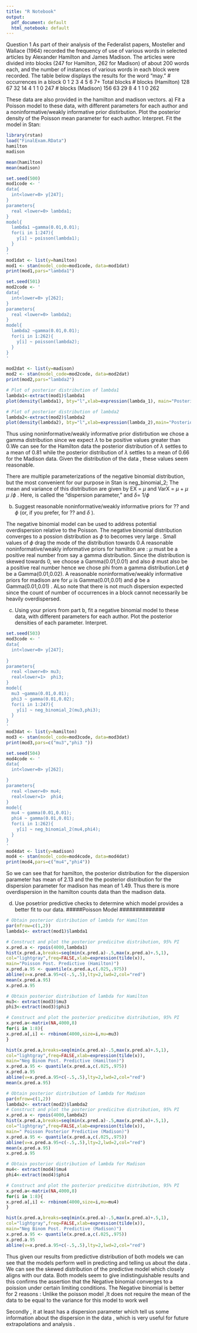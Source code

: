 ---
title: "R Notebook"
output:
  pdf_document: default
  html_notebook: default
---


Question 1
As part of their analysis of the Federalist papers, Mosteller and Wallace (1964) recorded the frequency of use
of various words in selected articles by Alexander Hamilton and James Madison. The articles were divided
into blocks (247 for Hamilton, 262 for Madison) of about 200 words each, and the number of instances of
various words in each block were recorded. The table below displays the results for the word "may."
# occurrences in a block 0 1 2 3 4 5 6 7+ Total blocks
# blocks (Hamilton) 128 67 32 14 4 1 1 0 247
# blocks (Madison) 156 63 29 8 4 1 1 0 262

These data are also provided in the hamilton and madison vectors.
a) Fit a Poisson model to these data, with different parameters for each author and a noninformative/weakly informative prior distirbution. Plot the posterior density of the Poisson mean parameter for each author.
Interpret.
Fit the model in Stan:
```{r}
library(rstan)
load("FinalExam.RData")
hamilton
madison

mean(hamilton)
mean(madison)
```



```{r}
set.seed(500)
mod1code <- '
data{
  int<lower=0> y[247];
}
parameters{
  real <lower=0> lambda1;
}
model{
  lambda1 ~gamma(0.01,0.01);
  for(i in 1:247){
    y[i] ~ poisson(lambda1);
  }
}
'
mod1dat <- list(y=hamilton)
mod1 <- stan(model_code=mod1code, data=mod1dat)
print(mod1,pars="lambda1")

```


```{r}
set.seed(501)
mod2code <- '
data{
  int<lower=0> y[262];
}
parameters{
  real <lower=0> lambda2;
}
model{
  lambda2 ~gamma(0.01,0.01);
  for(i in 1:262){
    y[i] ~ poisson(lambda2);
  }
}
'

mod2dat <- list(y=madison)
mod2 <- stan(model_code=mod2code, data=mod2dat)
print(mod2,pars="lambda2")
```

```{r}

# Plot of posterior distribution of lambda1
lambda1<-extract(mod1)$lambda1
plot(density(lambda1), bty="l",xlab=expression(lambda_1), main="Posterior Distribution of lambda1(Hamilton)")

# Plot of posterior distribution of lambda2
lambda2<-extract(mod2)$lambda2
plot(density(lambda2), bty="l",xlab=expression(lambda_2),main="Posterior Distribution of lambda2(Madison)")

```

Thus using noninformative/weakly informative prior distirbution we chose a gamma distribution since we expect $\lambda$ to be positive values greater than 0.We can see for the Hamilton  data the posterior  distribution of $\lambda$ settles to a mean of 0.81 while the posterior  distribution of $\lambda$ settles to a mean of  0.66 for the Madison data. Given the distribution of the data , these  values seem reasonable. 





There are multiple parameterizations of the negative
binomial distribution, but the most convenient for our purpose in Stan is neg_binomial_2;
The mean and variance of this distribution are given by EX = $\mu$ and VarX = $\mu$  + $\mu$ $\mu$ /$\phi$ . Here, is called the "dispersion parameter," and $\delta$= 1/$\phi$ 



b) Suggest reasonable noninformative/weakly informative priors for ?? and $\phi$  (or, if you prefer, for ?? and $\delta$ ).

The negative binomial model can be used to address potential overdispersion relative to the Poisson. The negative binomial distribution  converges to a  possion distribution as  $\phi$ to becomes very large .
Small values of $\phi$ drag the mode of the distribution towards 0.A reasonable noninformative/weakly informative priors for hamilton  are : $\mu$ must be a positive real number from say a gamma distribution. Since the distribution is skewed towards 0, we choose a Gamma(0.01,0.01) and  also $\phi$ must also be a positive real number hence we chose phi from a gamma distribution.Let $\phi$  be  a Gamma(0.01,0.02).
A reasonable noninformative/weakly informative priors for madison are for $\mu$ is  Gamma(0.01,0.01)
and  $\phi$  be  a Gamma(0.01,0.01)
. ALso note that there is not much dispersion expected since the count of number of occurrences in a block cannot necessarily be heavily overdispersed.




c) Using your priors from part b, fit a negative binomial model to these data, with different parameters for each author. Plot the posterior densities of each parameter. Interpret.

```{r}
set.seed(503)
mod3code <- '
data{
  int<lower=0> y[247];
 
}
parameters{
  real <lower=0> mu3;
  real<lower=1>  phi3;
}
model{
  mu3 ~gamma(0.01,0.01);
  phi3 ~ gamma(0.01,0.02);
  for(i in 1:247){
    y[i] ~ neg_binomial_2(mu3,phi3);
  }
}
'
mod3dat <- list(y=hamilton)
mod3 <- stan(model_code=mod3code, data=mod3dat)
print(mod3,pars=c("mu3","phi3 "))
```



```{r}
set.seed(504)
mod4code <- '
data{
  int<lower=0> y[262];

}
parameters{
  real <lower=0> mu4;
  real<lower=1>  phi4;
}
model{
  mu4 ~ gamma(0.01,0.01);
  phi4 ~ gamma(0.01,0.01);
  for(i in 1:262){
    y[i] ~ neg_binomial_2(mu4,phi4);
  }
}
'
mod4dat <- list(y=madison)
mod4 <- stan(model_code=mod4code, data=mod4dat)
print(mod4,pars=c("mu4","phi4"))

```
So we can see that for hamilton, the posterior distribution for the  dispersion parameter has mean of 2.13 and the the posterior distribution for the  dispersion parameter for madison has mean of 1.49. Thus there is more overdispersion in the hamilton counts data than the madison data.




d) Use posetrior predictive checks to determine which model provides a better fit to our data.
#####Poisson Model ##############
```{r}
# Obtain posterior distribution of lambda for Hamilton
par(mfrow=c(1,2))
lambda1<- extract(mod1)$lambda1

# Construct and plot the posterior predicitve distribution, 95% PI
x.pred.a <- rpois(4000,lambda1)
hist(x.pred.a,breaks=seq(min(x.pred.a)-.5,max(x.pred.a)+.5,1),
col="lightgray",freq=FALSE,xlab=expression(tilde(x)),
main="Poisson Post. Predictive (Hamilton)")
x.pred.a.95 <- quantile(x.pred.a,c(.025,.975))
abline(v=x.pred.a.95+c(-.5,.5),lty=2,lwd=2,col="red")
mean(x.pred.a.95)
x.pred.a.95

# Obtain posterior distribution of lambda for Hamilton
mu3<- extract(mod3)$mu3
phi3<-extract(mod3)$phi3

# Construct and plot the posterior predicitve distribution, 95% PI
x.pred.a<-matrix(NA,4000,8)
for(i in 1:8){ 
x.pred.a[,i] <- rnbinom(4000,size=i,mu=mu3)
} 

hist(x.pred.a,breaks=seq(min(x.pred.a)-.5,max(x.pred.a)+.5,1),
col="lightgray",freq=FALSE,xlab=expression(tilde(x)),
main="Neg Binom Post. Predictive (Hamilton)")
x.pred.a.95 <- quantile(x.pred.a,c(.025,.975))
x.pred.a.95
abline(v=x.pred.a.95+c(-.5,.5),lty=2,lwd=2,col="red")
mean(x.pred.a.95)
```

```{r}
# Obtain posterior distribution of lambda for Madison
par(mfrow=c(1,2))
lambda2<- extract(mod2)$lambda2
# Construct and plot the posterior predicitve distribution, 95% PI
x.pred.a <- rpois(4000,lambda2)
hist(x.pred.a,breaks=seq(min(x.pred.a)-.5,max(x.pred.a)+.5,1),
col="lightgray",freq=FALSE,xlab=expression(tilde(x)),
main=" Poisson Posterior Predictive (Madison)")
x.pred.a.95 <- quantile(x.pred.a,c(.025,.975))
abline(v=x.pred.a.95+c(-.5,.5),lty=2,lwd=2,col="red")
mean(x.pred.a.95)
x.pred.a.95

# Obtain posterior distribution of lambda for Madison
mu4<- extract(mod4)$mu4
phi4<-extract(mod4)$phi4

# Construct and plot the posterior predicitve distribution, 95% PI
x.pred.a<-matrix(NA,4000,8)
for(i in 1:8){ 
x.pred.a[,i] <- rnbinom(4000,size=i,mu=mu4)
} 

hist(x.pred.a,breaks=seq(min(x.pred.a)-.5,max(x.pred.a)+.5,1),
col="lightgray",freq=FALSE,xlab=expression(tilde(x)),
main="Neg Binom Post. Predictive (Madison)")
x.pred.a.95 <- quantile(x.pred.a,c(.025,.975))
x.pred.a.95
abline(v=x.pred.a.95+c(-.5,.5),lty=2,lwd=2,col="red")
```

Thus given our results from predictive distribution of  both models we can see that the models perform well
in predicting and telling us about the data .
We can see the skewed distribution of the predictive model which closely aligns with our data. Both models seem to give indistinguishable results and this confirms the assertion that the Negative binomial converges to a poission under certain limiting conditions.
The Negative binomial is better for 2 reasons :
Unlike the poisson model ,It does not require the mean of the data  to be equal to the variance for this model to work well

Secondly , it at least has a dispersion parameter which tell us some information about the dispersion in the data , which is very useful for future extrapolations and analysis .
